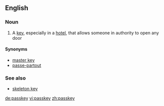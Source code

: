 ==English==

===Noun===
{{en-noun}}

# A [[key]], especially in a [[hotel]], that allows someone in authority to open any door

====Synonyms====
* [[master key]]
* [[passe-partout]]

===See also===
* [[skeleton key]]

[[de:passkey]]
[[vi:passkey]]
[[zh:passkey]]